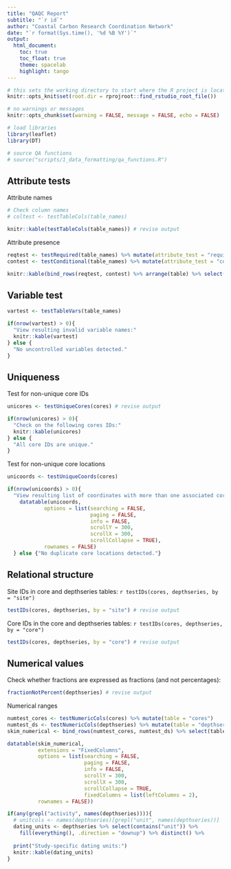 ```yaml
---
title: "QAQC Report"
subtitle: "`r id`"
author: "Coastal Carbon Research Coordination Network"
date: "`r format(Sys.time(), '%d %B %Y')`"
output:
  html_document:
    toc: true
    toc_float: true
    theme: spacelab
    highlight: tango
---
```


```r
# this sets the working directory to start where the R project is located
knitr::opts_knit$set(root.dir = rprojroot::find_rstudio_root_file())

# no warnings or messages
knitr::opts_chunk$set(warning = FALSE, message = FALSE, echo = FALSE)

# load libraries
library(leaflet)
library(DT)

# source QA functions
# source("scripts/1_data_formatting/qa_functions.R")
```

## Attribute tests

Attribute names 
```r
# Check column names
# coltest <- testTableCols(table_names)

knitr::kable(testTableCols(table_names)) # revise output
```

Attribute presence
```r
reqtest <- testRequired(table_names) %>% mutate(attribute_test = "required")
contest <- testConditional(table_names) %>% mutate(attribute_test = "conditional")

knitr::kable(bind_rows(reqtest, contest) %>% arrange(table) %>% select(table, attribute_test, result))
```

## Variable test
```r
vartest <- testTableVars(table_names)

if(nrow(vartest) > 0){
  "View resulting invalid variable names:"
  knitr::kable(vartest)
} else {
  "No uncontrolled variables detected."
}
```

## Uniqueness

Test for non-unique core IDs
```r
unicores <- testUniqueCores(cores) # revise output

if(nrow(unicores) > 0){
  "Check on the following cores IDs:"
  knitr::kable(unicores)
} else {
  "All core IDs are unique."
}
```

Test for non-unique core locations 
```r
unicoords <- testUniqueCoords(cores)

if(nrow(unicoords) > 0){
  "View resulting list of coordinates with more than one associated core:"
    datatable(unicoords,
            options = list(searching = FALSE,
                           paging = FALSE,
                           info = FALSE,
                           scrollY = 300,
                           scrollX = 300,
                           scrollCollapse = TRUE),
            rownames = FALSE) 
  } else {"No duplicate core locations detected."}
```

## Relational structure

Site IDs in core and depthseries tables: `r testIDs(cores, depthseries, by = "site")`
```r
testIDs(cores, depthseries, by = "site") # revise output 
```

Core IDs in the core and depthseries tables: `r testIDs(cores, depthseries, by = "core")`
```r

testIDs(cores, depthseries, by = "core") # revise output
```

## Numerical values

Check whether fractions are expressed as fractions (and not percentages):

```r
fractionNotPercent(depthseries) # revise output
```

Numerical ranges

```r
numtest_cores <- testNumericCols(cores) %>% mutate(table = "cores")
numtest_ds <- testNumericCols(depthseries) %>% mutate(table = "depthseries")
skim_numerical <- bind_rows(numtest_cores, numtest_ds) %>% select(table, everything())

datatable(skim_numerical,
          extensions = "FixedColumns",
          options = list(searching = FALSE,
                         paging = FALSE,
                         info = FALSE,
                         scrollY = 300,
                         scrollX = 300,
                         scrollCollapse = TRUE,
                         fixedColumns = list(leftColumns = 2),
          rownames = FALSE))
```

```r
if(any(grepl("activity", names(depthseries)))){
  # unitcols <- names(depthseries)[grepl("unit", names(depthseries))]
  dating_units <- depthseries %>% select(contains("unit")) %>% 
    fill(everything(), .direction = "downup") %>% distinct() %>% 
  
  print("Study-specific dating units:")
  knitr::kable(dating_units)
}
```

